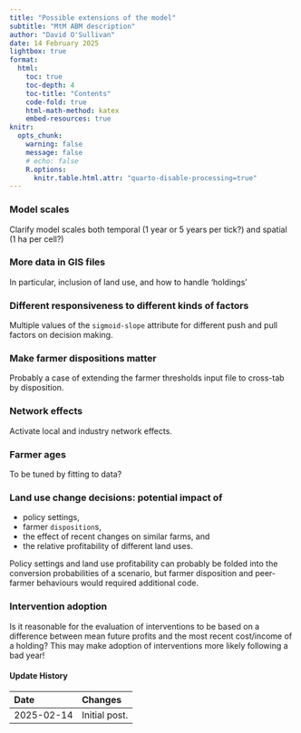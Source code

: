 ```yaml
---
title: "Possible extensions of the model"
subtitle: "MtM ABM description"
author: "David O'Sullivan"
date: 14 February 2025
lightbox: true
format:
  html:
    toc: true
    toc-depth: 4
    toc-title: "Contents"
    code-fold: true
    html-math-method: katex
    embed-resources: true
knitr:
  opts_chunk: 
    warning: false
    message: false
    # echo: false
    R.options: 
      knitr.table.html.attr: "quarto-disable-processing=true"
---
```


### Model scales
Clarify model scales both temporal (1 year or 5 years per tick?) and spatial (1 ha per cell?)

### More data in GIS files
In particular, inclusion of land use, and how to handle 'holdings'

### Different responsiveness to different kinds of factors
Multiple values of the `sigmoid-slope` attribute for different push and pull factors on decision making.

### Make farmer dispositions matter
Probably a case of extending the farmer thresholds input file to cross-tab by disposition.

### Network effects
Activate local and industry network effects.

### Farmer ages
To be tuned by fitting to data?

### Land use change decisions: potential impact of 

 + policy settings, 
 + farmer `disposition`s, 
 + the effect of recent changes on similar farms, and 
 + the relative profitability of different land uses. 

Policy settings and land use profitability can probably be folded into the conversion probabilities of a scenario, but farmer disposition and peer-farmer behaviours would required additional code.

### Intervention adoption
Is it reasonable for the evaluation of interventions to be based on a difference between mean future profits and the most recent cost/income of a holding? This may make adoption of interventions more likely following a bad year! 

::: {.callout-note collapse="true"}
#### Update History

| Date | Changes
|:-|:------
| 2025-02-14 | Initial post.                       

:::
